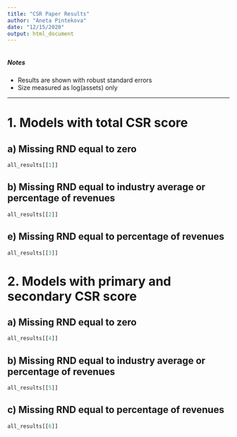 ```yaml
---
title: "CSR Paper Results"
author: "Aneta Pintekova"
date: "12/15/2020"
output: html_document
---
```


```r
```
##### Notes

* Results are shown with robust standard errors \
* Size measured as log(assets) only 

---

# 1. Models with total CSR score


## a) Missing RND equal to zero 


```r
all_results[[1]]
```

## b) Missing RND equal to industry average or percentage of revenues


```r
all_results[[2]]
```

## e) Missing RND equal to percentage of revenues


```r
all_results[[3]]
```


# 2. Models with primary and secondary CSR score

## a) Missing RND equal to zero 


```r
all_results[[4]]
```

## b) Missing RND equal to industry average or percentage of revenues


```r
all_results[[5]]
```

## c) Missing RND equal to percentage of revenues


```r
all_results[[6]]
```